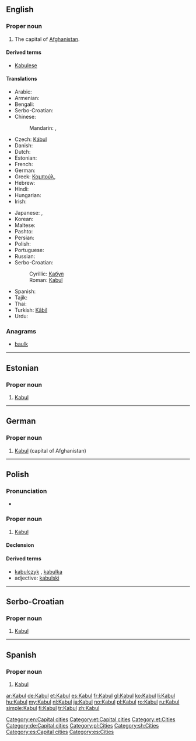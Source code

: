 {{also|kabul|Kábul}}
==English==

{{wikipedia}}

===Proper noun===
{{en-proper noun}}

# The capital of [[Afghanistan]].

====Derived terms====
* [[Kabulese]]

====Translations====
{{rfc-tsort|duplicate language: Serbo-Croatian}}
{{trans-top|capital of Afghanistan}}
* Arabic: {{t-|ar|كابل|m|tr=kaabul}}
* Armenian: {{t-|hy|Քաբուլ|tr=K’abul}}
* Bengali: {{t-|bn|কাবুল|tr=Kabul|sc=Beng}}
* Serbo-Croatian: {{t|sh|Kabul|m}}
* Chinese:
*: Mandarin: {{t-|cmn|喀布爾|sc=Hani}}, {{t-|cmn|喀布尔|tr=Kābù'ěr|sc=Hani}}
* Czech: [[Kábul]] {{m}}
* Danish: {{t|da|Kabul}}
* Dutch: {{t+|nl|Kaboel}}
* Estonian: {{t+|et|Kabul}}
* French: {{t+|fr|Kaboul}}
* German: {{t+|de|Kabul|n}}
* Greek: [[Καμπούλ]], {{t-|el|Καμπούλ}}
* Hebrew: {{t-|he|קאבול}}
* Hindi: {{t-|hi|काबुल|tr=Kābula|xs=Hindi}}
* Hungarian: {{t+|hu|Kabul}}
* Irish: {{t-|ga|Cabúl|m}}
{{trans-mid}}
* Japanese: {{t+|ja|カーブル|tr=Kāburu}}, {{t-|ja|カブール|tr=Kabūru}}
* Korean: {{t+|ko|카불|tr=Kabul|sc=Hang}}
* Maltese: {{t-|mt|Kabul|xs=Maltese}}
* Pashto: {{t+|ps|کابل|tr=Kābul|sc=ps-Arab|xs=Pashto}}
* Persian: {{t+|fa|کابل|tr=Kâbol|xs=Persian}}
* Polish: {{t+|pl|Kabul|m}}
* Portuguese: {{t+|pt|Cabul|m}}
* Russian: {{t-|ru|Кабул|m|tr=Kabúl}}
* Serbo-Croatian:
*: Cyrillic: [[Кабул#Serbo-Croatian|Кабул]] {{m}}
*: Roman: [[Kabul#Serbo-Croatian|Kabul]] {{m}}
* Spanish: {{t+|es|Kabul|m}}
* Tajik: {{t-|tg|Кобул|tr=Kobul|sc=Cyrl|xs=Tajik}}
* Thai: {{t-|th|คาบูล|tr=khābūl}}
* Turkish: [[Kâbil]]
* Urdu: {{t-|ur|کابل|xs=Urdu}}
{{trans-bottom}}

===Anagrams===
* [[baulk#English|baulk]]

[[Category:en:Capital cities]]

----

==Estonian==

===Proper noun===
{{head|et|proper noun}}

# [[#English|Kabul]]

[[Category:et:Capital cities]]
[[Category:et:Cities]]

----

==German==
{{wikipedia|lang=de}}

===Proper noun===
{{head|de|proper noun|g=n}}

# [[#English|Kabul]] (capital of Afghanistan)

[[Category:de:Capital cities]]

----

==Polish==

===Pronunciation===
* {{IPA|/ˈkabul/|lang=pl}}

===Proper noun===
{{head|pl|proper noun|g=m}}

# [[#English|Kabul]]

====Declension====
{{pl-decl-noun-sing|Kabul|Kabulu|Kabulowi|Kabul|Kabulem|Kabulu|Kabulu}}

====Derived terms====
* [[kabulczyk]] {{m}}, [[kabulka]] {{f}}
* adjective: [[kabulski]]

[[Category:pl:Cities]]

----

==Serbo-Croatian==

===Proper noun===
{{sh-proper noun|g=m|r|Кабул}}

# [[#English|Kabul]]

[[Category:sh:Cities]]

----

==Spanish==
{{wikipedia|lang=es}}

===Proper noun===
{{es-proper noun|m}}

# [[#English|Kabul]]

[[Category:es:Capital cities]]
[[Category:es:Cities]]

[[ar:Kabul]]
[[de:Kabul]]
[[et:Kabul]]
[[es:Kabul]]
[[fr:Kabul]]
[[gl:Kabul]]
[[ko:Kabul]]
[[li:Kabul]]
[[hu:Kabul]]
[[my:Kabul]]
[[nl:Kabul]]
[[ja:Kabul]]
[[no:Kabul]]
[[pl:Kabul]]
[[ro:Kabul]]
[[ru:Kabul]]
[[simple:Kabul]]
[[fi:Kabul]]
[[tr:Kabul]]
[[zh:Kabul]]